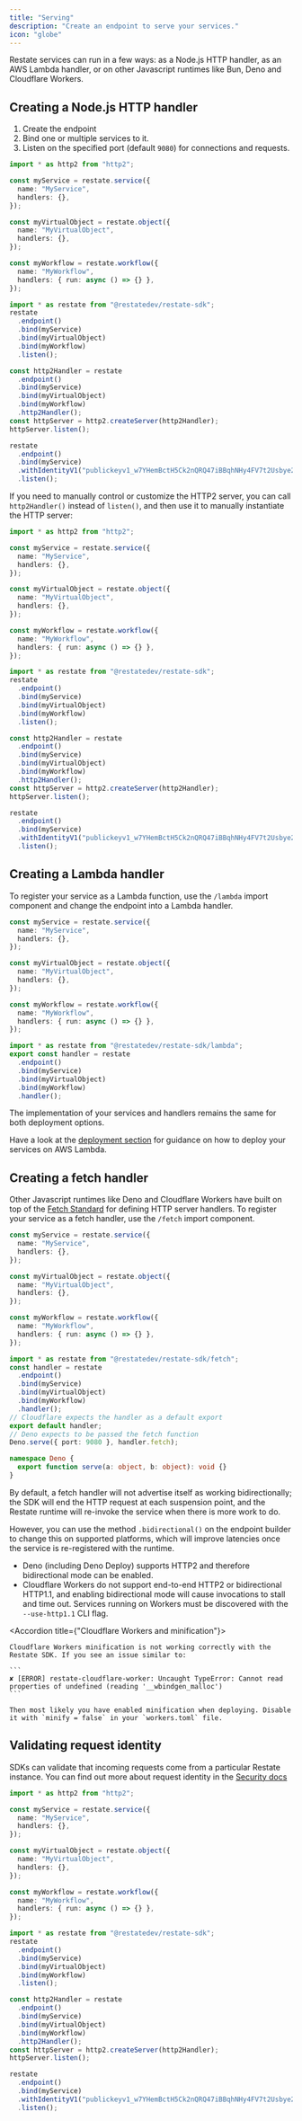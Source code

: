 ```yaml
---
title: "Serving"
description: "Create an endpoint to serve your services."
icon: "globe"
---
```


Restate services can run in a few ways: as a Node.js HTTP handler, as an AWS
Lambda handler, or on other Javascript runtimes like Bun, Deno and Cloudflare
Workers.

## Creating a Node.js HTTP handler
1. Create the endpoint
2. Bind one or multiple services to it.
3. Listen on the specified port (default `9080`) for connections and requests.

```typescript {"CODE_LOAD::ts/src/develop/serving.ts#endpoint"""""""""} 
import * as http2 from "http2";

const myService = restate.service({
  name: "MyService",
  handlers: {},
});

const myVirtualObject = restate.object({
  name: "MyVirtualObject",
  handlers: {},
});

const myWorkflow = restate.workflow({
  name: "MyWorkflow",
  handlers: { run: async () => {} },
});

import * as restate from "@restatedev/restate-sdk";
restate
  .endpoint()
  .bind(myService)
  .bind(myVirtualObject)
  .bind(myWorkflow)
  .listen();

const http2Handler = restate
  .endpoint()
  .bind(myService)
  .bind(myVirtualObject)
  .bind(myWorkflow)
  .http2Handler();
const httpServer = http2.createServer(http2Handler);
httpServer.listen();

restate
  .endpoint()
  .bind(myService)
  .withIdentityV1("publickeyv1_w7YHemBctH5Ck2nQRQ47iBBqhNHy4FV7t2Usbye2A6f")
  .listen();
```

<Accordion title="Customizing the HTTP2 server">

If you need to manually control or customize the HTTP2 server, you can call `http2Handler()` instead of `listen()`, and then use it to manually instantiate the HTTP server:

```ts {"CODE_LOAD::ts/src/develop/serving.ts#custom_endpoint"""""""""} 
import * as http2 from "http2";

const myService = restate.service({
  name: "MyService",
  handlers: {},
});

const myVirtualObject = restate.object({
  name: "MyVirtualObject",
  handlers: {},
});

const myWorkflow = restate.workflow({
  name: "MyWorkflow",
  handlers: { run: async () => {} },
});

import * as restate from "@restatedev/restate-sdk";
restate
  .endpoint()
  .bind(myService)
  .bind(myVirtualObject)
  .bind(myWorkflow)
  .listen();

const http2Handler = restate
  .endpoint()
  .bind(myService)
  .bind(myVirtualObject)
  .bind(myWorkflow)
  .http2Handler();
const httpServer = http2.createServer(http2Handler);
httpServer.listen();

restate
  .endpoint()
  .bind(myService)
  .withIdentityV1("publickeyv1_w7YHemBctH5Ck2nQRQ47iBBqhNHy4FV7t2Usbye2A6f")
  .listen();
```

</Accordion>

## Creating a Lambda handler

To register your service as a Lambda function, use the `/lambda` import
component and change the endpoint into a Lambda handler.
```typescript {"CODE_LOAD::ts/src/develop/serving_lambda.ts#lambda"""""""""} 
const myService = restate.service({
  name: "MyService",
  handlers: {},
});

const myVirtualObject = restate.object({
  name: "MyVirtualObject",
  handlers: {},
});

const myWorkflow = restate.workflow({
  name: "MyWorkflow",
  handlers: { run: async () => {} },
});

import * as restate from "@restatedev/restate-sdk/lambda";
export const handler = restate
  .endpoint()
  .bind(myService)
  .bind(myVirtualObject)
  .bind(myWorkflow)
  .handler();
```

The implementation of your services and handlers remains the same for both deployment options.

Have a look at the [deployment section](/category/aws-lambda)
for guidance on how to deploy your services on AWS Lambda.

## Creating a fetch handler
Other Javascript runtimes like Deno and Cloudflare Workers have
built on top of the [Fetch Standard](https://github.com/whatwg/fetch) for
defining HTTP server handlers. To register your service as a fetch handler, use
the `/fetch` import component.
```typescript {"CODE_LOAD::ts/src/develop/serving_fetch.ts#fetch"""""""""} 
const myService = restate.service({
  name: "MyService",
  handlers: {},
});

const myVirtualObject = restate.object({
  name: "MyVirtualObject",
  handlers: {},
});

const myWorkflow = restate.workflow({
  name: "MyWorkflow",
  handlers: { run: async () => {} },
});

import * as restate from "@restatedev/restate-sdk/fetch";
const handler = restate
  .endpoint()
  .bind(myService)
  .bind(myVirtualObject)
  .bind(myWorkflow)
  .handler();
// Cloudflare expects the handler as a default export
export default handler;
// Deno expects to be passed the fetch function
Deno.serve({ port: 9080 }, handler.fetch);

namespace Deno {
  export function serve(a: object, b: object): void {}
}
```
By default, a fetch handler will not advertise itself as working
bidirectionally; the SDK will end the HTTP request at each suspension point,
and the Restate runtime will re-invoke the service when there is more work to
do.

However, you can use the method `.bidirectional()` on the endpoint builder to
change this on supported platforms, which will improve latencies once the
service is re-registered with the runtime.
- Deno (including Deno Deploy) supports HTTP2 and therefore bidirectional mode can be enabled.
- Cloudflare Workers do not support end-to-end HTTP2 or bidirectional HTTP1.1,
and enabling bidirectional mode will cause invocations to stall and time out.
Services running on Workers must be discovered with the `--use-http1.1`
CLI flag.

<Accordion title={"Cloudflare Workers and minification"}>

    Cloudflare Workers minification is not working correctly with the Restate SDK. If you see an issue similar to:

    ```
    ✘ [ERROR] restate-cloudflare-worker: Uncaught TypeError: Cannot read properties of undefined (reading '__wbindgen_malloc')
    ```

    Then most likely you have enabled minification when deploying. Disable it with `minify = false` in your `workers.toml` file.
</Accordion>

## Validating request identity

SDKs can validate that incoming requests come from a particular Restate
instance. You can find out more about request identity in the [Security docs](/operate/security#locking-down-service-access)

```typescript {"CODE_LOAD::ts/src/develop/serving.ts#identity"""""""""} 
import * as http2 from "http2";

const myService = restate.service({
  name: "MyService",
  handlers: {},
});

const myVirtualObject = restate.object({
  name: "MyVirtualObject",
  handlers: {},
});

const myWorkflow = restate.workflow({
  name: "MyWorkflow",
  handlers: { run: async () => {} },
});

import * as restate from "@restatedev/restate-sdk";
restate
  .endpoint()
  .bind(myService)
  .bind(myVirtualObject)
  .bind(myWorkflow)
  .listen();

const http2Handler = restate
  .endpoint()
  .bind(myService)
  .bind(myVirtualObject)
  .bind(myWorkflow)
  .http2Handler();
const httpServer = http2.createServer(http2Handler);
httpServer.listen();

restate
  .endpoint()
  .bind(myService)
  .withIdentityV1("publickeyv1_w7YHemBctH5Ck2nQRQ47iBBqhNHy4FV7t2Usbye2A6f")
  .listen();
```
